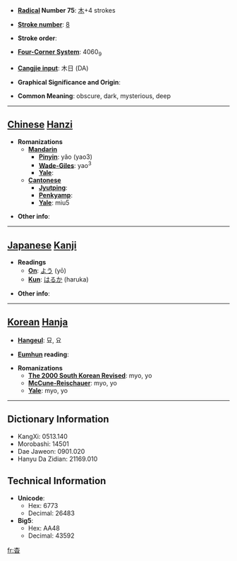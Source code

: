 * '''[[Wiktionary:Chinese radical index| Radical]] Number 75''': [[Wiktionary:Chinese radical index 木|木]]+4 strokes

* '''[[Wiktionary:Chinese total strokes index|Stroke number]]''': [[Wiktionary:Chinese total strokes index 8|8]]

* '''Stroke order''': 

* '''[[Wiktionary:Chinese four corner index|Four-Corner System]]''': 4060<sub>9</sub>

* '''[[Wiktionary:Chinese Cangjie index|Cangjie input]]''': 木日 (DA)

* '''Graphical Significance and Origin''': 

* '''Common Meaning''': obscure, dark, mysterious, deep

----

== [[Chinese]] [[Hanzi]] ==

* '''Romanizations'''
** '''[[Mandarin]]'''
*** '''[[Pinyin]]''': yǎo (yao3)
*** '''[[Wade-Giles]]''': yao<sup>3</sup>
*** '''[[Yale]]''': 
** '''[[Cantonese]]'''
*** '''[[Jyutping]]''':
*** '''[[Penkyamp]]''': 
*** '''[[Yale]]''': miu5

* '''Other info''': 

----

== [[Japanese]] [[Kanji]] ==

* '''Readings'''
** '''[[On]]''': [[よう]] (yō)
** '''[[Kun]]''': [[はるか]] (haruka)

* '''Other info''':  

----

== [[Korean]] [[Hanja]] ==

* '''[[Hangeul]]''': 묘, 요

* '''[[Eumhun]] reading''': 

* '''Romanizations'''
** '''[[The 2000 South Korean Revised Romanization|The 2000 South Korean Revised]]''': myo, yo
** '''[[McCune-Reischauer]]''': myo, yo
** '''[[Yale]]''': myo, yo

----

== Dictionary Information ==

* KangXi: 0513.140
* Morobashi: 14501
* Dae Jaweon: 0901.020
* Hanyu Da Zidian: 21169.010

== Technical Information ==

* '''Unicode''':
** Hex: 6773
** Decimal: 26483
* '''Big5''':
** Hex: AA48
** Decimal: 43592

[[fr:杳]]